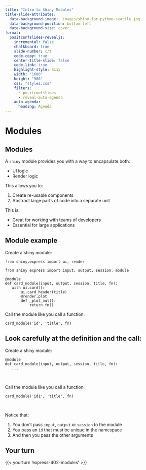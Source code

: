 ```yaml
---
title: "Intro to Shiny Modules"
title-slide-attributes: 
  data-background-image:  images/shiny-for-python-seattle.jpg
  data-background-position: bottom left
  data-background-size: cover
format:
  positconfslides-revealjs: 
    incremental: false
    chalkboard: true
    slide-number: c/t
    code-copy: true
    center-title-slide: false
    code-link: true
    highlight-style: a11y
    width: "1600"
    height: "900"
    css: "styles.css"
    filters:
      - positconfslides
      - reveal-auto-agenda
    auto-agenda:
      heading: Agenda
---
```




# Modules

## Modules

A `shiny` module provides you with a way to encapsulate both:

- UI logic
- Render logic

This allows you to:

1. Create re-usable components
2. Abstract large parts of code into a separate unit


This is:

- Great for working with teams of developers
- Essential for large applications

## Module example

Create a shiny module:

 ```.python
from shiny.express import ui, render

from shiny express import input, output, session, module

@module
def card_module(input, output, session, title, fn):
    with ui.card():
        ui.card_header(title)
        @render.plot
        def _plot_out():
            return fn()
```

Call the module like you call a function:

```.python
card_module('id', 'title', fn)
```

## Look carefully at the definition and the call:

Create a shiny module:

 ```.python
@module
def card_module(input, output, session, title, fn):
    ...
```


\

Call the module like you call a function:

```.python
card_module('id1', 'title', fn)

```

\

::: {.callout-important}
Notice that:

1. You don't pass `input`, `output` or `session` to the module
2. You pass an `id` that must be unique in the namespace
3. And then you pass the other arguments
:::


## Your turn

{{< yourturn 'express-402-modules' >}}

